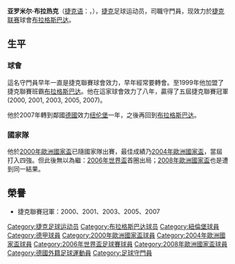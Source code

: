 {{noteta
|G1=德甲
|T=zh-hans:亚罗米尔·布拉热克;zh-hk:亞羅米爾·巴拉錫;zh-tw:亞羅米爾·布拉熱克;
|1=zh-hans:布拉热克;zh-hk:巴拉錫;zh-tw:布拉熱克;
}}
{{Football player infobox
| playername = 亚罗米尔·布拉热克<br />''Jaromír Blažek''
| image = [[File:Jaromir_Blazek_2007.jpg|240px]]
| fullname = Jaromír Blažek
| englishfullname = 
| height = {{height|m=1.88}} 
| nickname = 
| dateofbirth = {{birth date and age|1972|12|29}}
| cityofbirth = [[布尔诺|布尔诺]]
| countryofbirth = [[捷克|捷克]]
| currentclub = [[布拉格斯巴达足球俱乐部|布拉格斯巴达]]
| clubnumber = 29
| position = 守门员
| youthyears = 
| youthclubs = 
| years = 1990年－1992年<br/>1992年－1993年<br/>1993年－1994年<br/>1994年－1995年<br/>1995年－1996年<br/>1996年－1999年<br/>1999年－2007年<br/>2007年－2008年<br/>2008年-
| clubs = [[布拉格斯拉维亚足球俱乐部|布拉格斯拉维亚]]<br/>[[捷克布杰约维采足球俱乐部|捷克布杰约维采]]<br/>[[日热科夫足球俱乐部|日热科夫]]<br/>[[布拉格波希米亚足球俱乐部|布拉格波希米亚]]<br/>[[布拉格斯拉维亚足球俱乐部|布拉格斯拉维亚]]<br/>[[布拉格波希米亚足球俱乐部|布拉格波希米亚]]<br/>[[布拉格斯巴达足球俱乐部|布拉格斯巴达]]<br/>[[纽伦堡足球俱乐部|纽伦堡]]<br/>[[布拉格斯巴达足球俱乐部|布拉格斯巴达]]
| caps(goals) = 9(0)<br/>29(0)<br/>24(0)<br/>27(0)<br/>7(0)<br/>90(0)<br/>167(0)<br/>17(0)
| nationalyears = 2000年至今
| nationalteam = [[捷克国家足球队|捷克]]
| nationalcaps(goals) = 12(0)
| pcupdate = 2008年6月7日 (六) 15:44 (UTC)
| ntupdate = 2008年6月7日 (六) 15:44 (UTC)
}}
'''亚罗米尔·布拉热克'''（[[捷克语|捷克语]]：'''{{lang|cs|Jaromír Blažek}}'''，{{bd|1972年|12月29日|catIdx=Blazek, Jaromir}}），[[捷克|捷克]]足球运动员，司職守門員，现效力於[[捷克足球甲级联赛|捷克联赛]]球會[[布拉格斯巴达足球俱乐部|布拉格斯巴达]]。

== 生平 ==
=== 球會 ===
這名守門員早年一直是捷克聯賽球會效力，早年經常要轉會。至1999年他加盟了捷克聯賽班霸[[布拉格斯巴达足球俱乐部|布拉格斯巴达]]。他在這家球會效力了八年，贏得了五屆捷克聯賽冠軍(2000, 2001, 2003, 2005, 2007)。

他於2007年轉到鄰國[[德國|德國]]效力[[纽伦堡足球俱乐部|纽伦堡]]一年，之後再回到[[布拉格斯巴达足球俱乐部|布拉格斯巴达]]。

=== 國家隊 ===
他於[[2000年歐洲國家盃|2000年歐洲國家盃]]已隨國家隊出賽，最佳成績乃[[2004年歐洲國家盃|2004年歐洲國家盃]]，當屆打入四強。但此後無以為繼：[[2006年世界盃|2006年世界盃]]首圈出局；[[2008年歐洲國家盃|2008年歐洲國家盃]]也是遭到同一結果。

== 榮譽 ==
* 捷克聯賽冠軍：2000、2001、2003、2005、2007

{{2000年欧洲足球锦标赛捷克参赛名单}}
{{2004年欧洲足球锦标赛捷克参赛名单}}
{{2006年世界杯足球赛捷克参赛名单}}
{{2008年欧洲足球锦标赛捷克参赛名单}}

{{DEFAULTSORT:Blazek, Jaromir}}
[[Category:捷克足球运动员|Category:捷克足球运动员]]
[[Category:布拉格斯巴达球员|Category:布拉格斯巴达球员]]
[[Category:紐倫堡球員|Category:紐倫堡球員]]
[[Category:德甲球員|Category:德甲球員]]
[[Category:2000年歐洲國家盃球員|Category:2000年歐洲國家盃球員]]
[[Category:2004年歐洲國家盃球員|Category:2004年歐洲國家盃球員]]
[[Category:2006年世界盃足球賽球員|Category:2006年世界盃足球賽球員]]
[[Category:2008年歐洲國家盃球員|Category:2008年歐洲國家盃球員]]
[[Category:德國外籍足球運動員|Category:德國外籍足球運動員]]
[[Category:足球守門員|Category:足球守門員]]